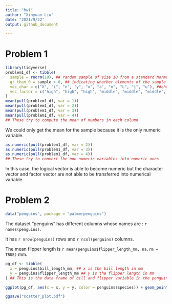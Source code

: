 ```yaml
---
title: "hw1"
author: "Xinyuan Liu"
date: "2021/9/22"
output: github_document

---
```


# Problem 1

```r
library(tidyverse)
problem1_df <- tibble(
  sample = rnorm(10), ## random sample of size 10 from a standard Normal distribution
  gr_than_0 = sample > 0, ## indicating whether elements of the sample are greater than 0
  vec_char = c("X", "i", "n", "y", "u", "a", "n", "L", "i", "u"), ##character vector with length = 10
  vec_factor = c("high", "high", "high", "middle", "middle", "middle", "low", "low", "low", "middle")  ## factor vector of length 10 with 3 levels 
)
mean(pull(problem1_df, var = 1))
mean(pull(problem1_df, var = 2))
mean(pull(problem1_df, var = 3))
mean(pull(problem1_df, var = 4))
## These try to compute the mean of numbers in each column
```

We could only get the mean for the sample because it is the only numeric variable.

```r
as.numeric(pull(problem1_df, var = 2))
as.numeric(pull(problem1_df, var = 3))
as.numeric(pull(problem1_df, var = 4))
## These try to convert the non-numeric variables into numeric ones
```

In this case, the logical vector is able to become numeric but the character vector and factor vector are not able to be transferred into numerical variable

# Problem 2

```r
data("penguins", package = "palmerpenguins")
```

The dataset "penguins" has different columns whose names are : `r names(penguins)`. 

It has `r nrow(penguins)` rows and `r ncol(penguins)` columns.

The mean flipper length is `r mean(penguins$flipper_length_mm, na.rm = TRUE)` mm.

```r
pg_df <- tibble(
  x = penguins$bill_length_mm, ## x is the bill length in mm
  y = penguins$flipper_length_mm ## y is the flipper length in mm
) ## This is the data frame of bill and flipper variable in the penguin dataset

ggplot(pg_df, aes(x = x, y = y, color = penguins$species)) + geom_point() ## This gives a scatterplot where x shows penguins' bill length and y shows penguins' flipper length, and colors differentiates different species of penguins 

ggsave("scatter_plot.pdf")
```
